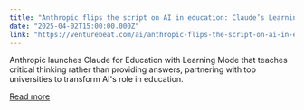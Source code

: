 ```yaml
---
title: "Anthropic flips the script on AI in education: Claude’s Learning Mode makes students do the thinking"
date: "2025-04-02T15:00:00.000Z"
link: "https://venturebeat.com/ai/anthropic-flips-the-script-on-ai-in-education-claude-learning-mode-makes-students-do-the-thinking/"
---
```


Anthropic launches Claude for Education with Learning Mode that teaches critical thinking rather than providing answers, partnering with top universities to transform AI's role in education.

[Read more](https://venturebeat.com/ai/anthropic-flips-the-script-on-ai-in-education-claude-learning-mode-makes-students-do-the-thinking/)
